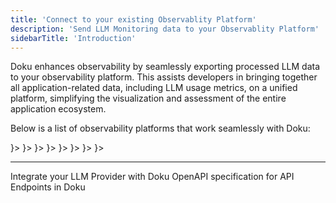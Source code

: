 ```yaml
---
title: 'Connect to your existing Observablity Platform'
description: 'Send LLM Monitoring data to your Observablity Platform'
sidebarTitle: 'Introduction'
---
```

Doku enhances observability by seamlessly exporting processed LLM data to your observability platform. This assists developers in bringing together all application-related data, including LLM usage metrics, on a unified platform, simplifying the visualization and assessment of the entire application ecosystem.

Below is a list of observability platforms that work seamlessly with Doku:

<CardGroup cols={2}>
    <Card title="OpenTelemetry Collector" href="/latest/connections/otelcol" 
    icon=
        {<svg xmlns="http://www.w3.org/2000/svg" viewBox="0 0 128 128">
            <path fill="#f5a800" d="M67.648 69.797c-5.246 5.25-5.246 13.758 0 19.008 5.25 5.246 13.758 5.246 19.004 0 5.25-5.25 5.25-13.758 0-19.008-5.246-5.246-13.754-5.246-19.004 0Zm14.207 14.219a6.649 6.649 0 0 1-9.41 0 6.65 6.65 0 0 1 0-9.407 6.649 6.649 0 0 1 9.41 0c2.598 2.586 2.598 6.809 0 9.407ZM86.43 3.672l-8.235 8.234a4.17 4.17 0 0 0 0 5.875l32.149 32.149a4.17 4.17 0 0 0 5.875 0l8.234-8.235c1.61-1.61 1.61-4.261 0-5.87L92.29 3.671a4.159 4.159 0 0 0-5.86 0ZM28.738 108.895a3.763 3.763 0 0 0 0-5.31l-4.183-4.187a3.768 3.768 0 0 0-5.313 0l-8.644 8.649-.016.012-2.371-2.375c-1.313-1.313-3.45-1.313-4.75 0-1.313 1.312-1.313 3.449 0 4.75l14.246 14.242a3.353 3.353 0 0 0 4.746 0c1.3-1.313 1.313-3.45 0-4.746l-2.375-2.375.016-.012Zm0 0"/>
            <path fill="#425cc7" d="M72.297 27.313 54.004 45.605c-1.625 1.625-1.625 4.301 0 5.926L65.3 62.824c7.984-5.746 19.18-5.035 26.363 2.153l9.148-9.149c1.622-1.625 1.622-4.297 0-5.922L78.22 27.313a4.185 4.185 0 0 0-5.922 0ZM60.55 67.585l-6.672-6.672c-1.563-1.562-4.125-1.562-5.684 0l-23.53 23.54a4.036 4.036 0 0 0 0 5.687l13.331 13.332a4.036 4.036 0 0 0 5.688 0l15.132-15.157c-3.199-6.609-2.625-14.593 1.735-20.73Zm0 0"/>
            </svg>
        }>
    </Card>
    <Card title="Grafana Tempo" href="/latest/connections/grafana-tempo" icon={<svg role="img" viewBox="0 0 24 24" xmlns="http://www.w3.org/2000/svg"><title>Grafana</title><path d="M23.02 10.59a8.578 8.578 0 0 0-.862-3.034 8.911 8.911 0 0 0-1.789-2.445c.337-1.342-.413-2.505-.413-2.505-1.292-.08-2.113.4-2.416.62-.052-.02-.102-.044-.154-.064-.22-.089-.446-.172-.677-.247-.231-.073-.47-.14-.711-.197a9.867 9.867 0 0 0-.875-.161C14.557.753 12.94 0 12.94 0c-1.804 1.145-2.147 2.744-2.147 2.744l-.018.093c-.098.029-.2.057-.298.088-.138.042-.275.094-.413.143-.138.055-.275.107-.41.166a8.869 8.869 0 0 0-1.557.87l-.063-.029c-2.497-.955-4.716.195-4.716.195-.203 2.658.996 4.33 1.235 4.636a11.608 11.608 0 0 0-.607 2.635C1.636 12.677.953 15.014.953 15.014c1.926 2.214 4.171 2.351 4.171 2.351.003-.002.006-.002.006-.005.285.509.615.994.986 1.446.156.19.32.371.488.548-.704 2.009.099 3.68.099 3.68 2.144.08 3.553-.937 3.849-1.173a9.784 9.784 0 0 0 3.164.501h.08l.055-.003.107-.002.103-.005.003.002c1.01 1.44 2.788 1.646 2.788 1.646 1.264-1.332 1.337-2.653 1.337-2.94v-.058c0-.02-.003-.039-.003-.06.265-.187.52-.387.758-.6a7.875 7.875 0 0 0 1.415-1.7c1.43.083 2.437-.885 2.437-.885-.236-1.49-1.085-2.216-1.264-2.354l-.018-.013-.016-.013a.217.217 0 0 1-.031-.02c.008-.092.016-.18.02-.27.011-.162.016-.323.016-.48v-.253l-.005-.098-.008-.135a1.891 1.891 0 0 0-.01-.13c-.003-.042-.008-.083-.013-.125l-.016-.124-.018-.122a6.215 6.215 0 0 0-2.032-3.73 6.015 6.015 0 0 0-3.222-1.46 6.292 6.292 0 0 0-.85-.048l-.107.002h-.063l-.044.003-.104.008a4.777 4.777 0 0 0-3.335 1.695c-.332.4-.592.84-.768 1.297a4.594 4.594 0 0 0-.312 1.817l.003.091c.005.055.007.11.013.164a3.615 3.615 0 0 0 .698 1.82 3.53 3.53 0 0 0 1.827 1.282c.33.098.66.14.971.137.039 0 .078 0 .114-.002l.063-.003c.02 0 .041-.003.062-.003.034-.002.065-.007.099-.01.007 0 .018-.003.028-.003l.031-.005.06-.008a1.18 1.18 0 0 0 .112-.02c.036-.008.072-.013.109-.024a2.634 2.634 0 0 0 .914-.415c.028-.02.056-.041.085-.065a.248.248 0 0 0 .039-.35.244.244 0 0 0-.309-.06l-.078.042c-.09.044-.184.083-.283.116a2.476 2.476 0 0 1-.475.096c-.028.003-.054.006-.083.006l-.083.002c-.026 0-.054 0-.08-.002l-.102-.006h-.012l-.024.006c-.016-.003-.031-.003-.044-.006-.031-.002-.06-.007-.091-.01a2.59 2.59 0 0 1-.724-.213 2.557 2.557 0 0 1-.667-.438 2.52 2.52 0 0 1-.805-1.475 2.306 2.306 0 0 1-.029-.444l.006-.122v-.023l.002-.031c.003-.021.003-.04.005-.06a3.163 3.163 0 0 1 1.352-2.29 3.12 3.12 0 0 1 .937-.43 2.946 2.946 0 0 1 .776-.101h.06l.07.002.045.003h.026l.07.005a4.041 4.041 0 0 1 1.635.49 3.94 3.94 0 0 1 1.602 1.662 3.77 3.77 0 0 1 .397 1.414l.005.076.003.075c.002.026.002.05.002.075 0 .024.003.052 0 .07v.065l-.002.073-.008.174a6.195 6.195 0 0 1-.08.639 5.1 5.1 0 0 1-.267.927 5.31 5.31 0 0 1-.624 1.13 5.052 5.052 0 0 1-3.237 2.014 4.82 4.82 0 0 1-.649.066l-.039.003h-.287a6.607 6.607 0 0 1-1.716-.265 6.776 6.776 0 0 1-3.4-2.274 6.75 6.75 0 0 1-.746-1.15 6.616 6.616 0 0 1-.714-2.596l-.005-.083-.002-.02v-.056l-.003-.073v-.096l-.003-.104v-.07l.003-.163c.008-.22.026-.45.054-.678a8.707 8.707 0 0 1 .28-1.355c.128-.444.286-.872.473-1.277a7.04 7.04 0 0 1 1.456-2.1 5.925 5.925 0 0 1 .953-.763c.169-.111.343-.213.524-.306.089-.05.182-.091.273-.135.047-.02.093-.042.138-.062a7.177 7.177 0 0 1 .714-.267l.145-.045c.049-.015.098-.026.148-.041.098-.029.197-.052.296-.076.049-.013.1-.02.15-.033l.15-.032.151-.028.076-.013.075-.01.153-.024c.057-.01.114-.013.171-.023l.169-.021c.036-.003.073-.008.106-.01l.073-.008.036-.003.042-.002c.057-.003.114-.008.171-.01l.086-.006h.023l.037-.003.145-.007a7.999 7.999 0 0 1 1.708.125 7.917 7.917 0 0 1 2.048.68 8.253 8.253 0 0 1 1.672 1.09l.09.077.089.078c.06.052.114.107.171.159.057.052.112.106.166.16.052.055.107.107.159.164a8.671 8.671 0 0 1 1.41 1.978c.012.026.028.052.04.078l.04.078.075.156c.023.051.05.1.07.153l.065.15a8.848 8.848 0 0 1 .45 1.34.19.19 0 0 0 .201.142.186.186 0 0 0 .172-.184c.01-.246.002-.532-.024-.856z"/></svg>}>
    </Card>
    <Card title="Grafana Cloud" href="/latest/connections/grafanacloud" icon={<svg role="img" viewBox="0 0 24 24" xmlns="http://www.w3.org/2000/svg"><title>Grafana</title><path d="M23.02 10.59a8.578 8.578 0 0 0-.862-3.034 8.911 8.911 0 0 0-1.789-2.445c.337-1.342-.413-2.505-.413-2.505-1.292-.08-2.113.4-2.416.62-.052-.02-.102-.044-.154-.064-.22-.089-.446-.172-.677-.247-.231-.073-.47-.14-.711-.197a9.867 9.867 0 0 0-.875-.161C14.557.753 12.94 0 12.94 0c-1.804 1.145-2.147 2.744-2.147 2.744l-.018.093c-.098.029-.2.057-.298.088-.138.042-.275.094-.413.143-.138.055-.275.107-.41.166a8.869 8.869 0 0 0-1.557.87l-.063-.029c-2.497-.955-4.716.195-4.716.195-.203 2.658.996 4.33 1.235 4.636a11.608 11.608 0 0 0-.607 2.635C1.636 12.677.953 15.014.953 15.014c1.926 2.214 4.171 2.351 4.171 2.351.003-.002.006-.002.006-.005.285.509.615.994.986 1.446.156.19.32.371.488.548-.704 2.009.099 3.68.099 3.68 2.144.08 3.553-.937 3.849-1.173a9.784 9.784 0 0 0 3.164.501h.08l.055-.003.107-.002.103-.005.003.002c1.01 1.44 2.788 1.646 2.788 1.646 1.264-1.332 1.337-2.653 1.337-2.94v-.058c0-.02-.003-.039-.003-.06.265-.187.52-.387.758-.6a7.875 7.875 0 0 0 1.415-1.7c1.43.083 2.437-.885 2.437-.885-.236-1.49-1.085-2.216-1.264-2.354l-.018-.013-.016-.013a.217.217 0 0 1-.031-.02c.008-.092.016-.18.02-.27.011-.162.016-.323.016-.48v-.253l-.005-.098-.008-.135a1.891 1.891 0 0 0-.01-.13c-.003-.042-.008-.083-.013-.125l-.016-.124-.018-.122a6.215 6.215 0 0 0-2.032-3.73 6.015 6.015 0 0 0-3.222-1.46 6.292 6.292 0 0 0-.85-.048l-.107.002h-.063l-.044.003-.104.008a4.777 4.777 0 0 0-3.335 1.695c-.332.4-.592.84-.768 1.297a4.594 4.594 0 0 0-.312 1.817l.003.091c.005.055.007.11.013.164a3.615 3.615 0 0 0 .698 1.82 3.53 3.53 0 0 0 1.827 1.282c.33.098.66.14.971.137.039 0 .078 0 .114-.002l.063-.003c.02 0 .041-.003.062-.003.034-.002.065-.007.099-.01.007 0 .018-.003.028-.003l.031-.005.06-.008a1.18 1.18 0 0 0 .112-.02c.036-.008.072-.013.109-.024a2.634 2.634 0 0 0 .914-.415c.028-.02.056-.041.085-.065a.248.248 0 0 0 .039-.35.244.244 0 0 0-.309-.06l-.078.042c-.09.044-.184.083-.283.116a2.476 2.476 0 0 1-.475.096c-.028.003-.054.006-.083.006l-.083.002c-.026 0-.054 0-.08-.002l-.102-.006h-.012l-.024.006c-.016-.003-.031-.003-.044-.006-.031-.002-.06-.007-.091-.01a2.59 2.59 0 0 1-.724-.213 2.557 2.557 0 0 1-.667-.438 2.52 2.52 0 0 1-.805-1.475 2.306 2.306 0 0 1-.029-.444l.006-.122v-.023l.002-.031c.003-.021.003-.04.005-.06a3.163 3.163 0 0 1 1.352-2.29 3.12 3.12 0 0 1 .937-.43 2.946 2.946 0 0 1 .776-.101h.06l.07.002.045.003h.026l.07.005a4.041 4.041 0 0 1 1.635.49 3.94 3.94 0 0 1 1.602 1.662 3.77 3.77 0 0 1 .397 1.414l.005.076.003.075c.002.026.002.05.002.075 0 .024.003.052 0 .07v.065l-.002.073-.008.174a6.195 6.195 0 0 1-.08.639 5.1 5.1 0 0 1-.267.927 5.31 5.31 0 0 1-.624 1.13 5.052 5.052 0 0 1-3.237 2.014 4.82 4.82 0 0 1-.649.066l-.039.003h-.287a6.607 6.607 0 0 1-1.716-.265 6.776 6.776 0 0 1-3.4-2.274 6.75 6.75 0 0 1-.746-1.15 6.616 6.616 0 0 1-.714-2.596l-.005-.083-.002-.02v-.056l-.003-.073v-.096l-.003-.104v-.07l.003-.163c.008-.22.026-.45.054-.678a8.707 8.707 0 0 1 .28-1.355c.128-.444.286-.872.473-1.277a7.04 7.04 0 0 1 1.456-2.1 5.925 5.925 0 0 1 .953-.763c.169-.111.343-.213.524-.306.089-.05.182-.091.273-.135.047-.02.093-.042.138-.062a7.177 7.177 0 0 1 .714-.267l.145-.045c.049-.015.098-.026.148-.041.098-.029.197-.052.296-.076.049-.013.1-.02.15-.033l.15-.032.151-.028.076-.013.075-.01.153-.024c.057-.01.114-.013.171-.023l.169-.021c.036-.003.073-.008.106-.01l.073-.008.036-.003.042-.002c.057-.003.114-.008.171-.01l.086-.006h.023l.037-.003.145-.007a7.999 7.999 0 0 1 1.708.125 7.917 7.917 0 0 1 2.048.68 8.253 8.253 0 0 1 1.672 1.09l.09.077.089.078c.06.052.114.107.171.159.057.052.112.106.166.16.052.055.107.107.159.164a8.671 8.671 0 0 1 1.41 1.978c.012.026.028.052.04.078l.04.078.075.156c.023.051.05.1.07.153l.065.15a8.848 8.848 0 0 1 .45 1.34.19.19 0 0 0 .201.142.186.186 0 0 0 .172-.184c.01-.246.002-.532-.024-.856z"/></svg>}>
    </Card>
    <Card title="DataDog" href="/latest/connections/datadog" icon={<svg role="img" viewBox="0 0 24 24" xmlns="http://www.w3.org/2000/svg"><title>Datadog</title><path d="M19.57 17.04l-1.997-1.316-1.665 2.782-1.937-.567-1.706 2.604.087.82 9.274-1.71-.538-5.794zm-8.649-2.498l1.488-.204c.241.108.409.15.697.223.45.117.97.23 1.741-.16.18-.088.553-.43.704-.625l6.096-1.106.622 7.527-10.444 1.882zm11.325-2.712l-.602.115L20.488 0 .789 2.285l2.427 19.693 2.306-.334c-.184-.263-.471-.581-.96-.989-.68-.564-.44-1.522-.039-2.127.53-1.022 3.26-2.322 3.106-3.956-.056-.594-.15-1.368-.702-1.898-.02.22.017.432.017.432s-.227-.289-.34-.683c-.112-.15-.2-.199-.319-.4-.085.233-.073.503-.073.503s-.186-.437-.216-.807c-.11.166-.137.48-.137.48s-.241-.69-.186-1.062c-.11-.323-.436-.965-.343-2.424.6.421 1.924.321 2.44-.439.171-.251.288-.939-.086-2.293-.24-.868-.835-2.16-1.066-2.651l-.028.02c.122.395.374 1.223.47 1.625.293 1.218.372 1.642.234 2.204-.116.488-.397.808-1.107 1.165-.71.358-1.653-.514-1.713-.562-.69-.55-1.224-1.447-1.284-1.883-.062-.477.275-.763.445-1.153-.243.07-.514.192-.514.192s.323-.334.722-.624c.165-.109.262-.178.436-.323a9.762 9.762 0 0 0-.456.003s.42-.227.855-.392c-.318-.014-.623-.003-.623-.003s.937-.419 1.678-.727c.509-.208 1.006-.147 1.286.257.367.53.752.817 1.569.996.501-.223.653-.337 1.284-.509.554-.61.99-.688.99-.688s-.216.198-.274.51c.314-.249.66-.455.66-.455s-.134.164-.259.426l.03.043c.366-.22.797-.394.797-.394s-.123.156-.268.358c.277-.002.838.012 1.056.037 1.285.028 1.552-1.374 2.045-1.55.618-.22.894-.353 1.947.68.903.888 1.609 2.477 1.259 2.833-.294.295-.874-.115-1.516-.916a3.466 3.466 0 0 1-.716-1.562 1.533 1.533 0 0 0-.497-.85s.23.51.23.96c0 .246.03 1.165.424 1.68-.039.076-.057.374-.1.43-.458-.554-1.443-.95-1.604-1.067.544.445 1.793 1.468 2.273 2.449.453.927.186 1.777.416 1.997.065.063.976 1.197 1.15 1.767.306.994.019 2.038-.381 2.685l-1.117.174c-.163-.045-.273-.068-.42-.153.08-.143.241-.5.243-.572l-.063-.111c-.348.492-.93.97-1.414 1.245-.633.359-1.363.304-1.838.156-1.348-.415-2.623-1.327-2.93-1.566 0 0-.01.191.048.234.34.383 1.119 1.077 1.872 1.56l-1.605.177.759 5.908c-.337.048-.39.071-.757.124-.325-1.147-.946-1.895-1.624-2.332-.599-.384-1.424-.47-2.214-.314l-.05.059a2.851 2.851 0 0 1 1.863.444c.654.413 1.181 1.481 1.375 2.124.248.822.42 1.7-.248 2.632-.476.662-1.864 1.028-2.986.237.3.481.705.876 1.25.95.809.11 1.577-.03 2.106-.574.452-.464.69-1.434.628-2.456l.714-.104.258 1.834 11.827-1.424zM15.05 6.848c-.034.075-.085.125-.007.37l.004.014.013.032.032.073c.14.287.295.558.552.696.067-.011.136-.019.207-.023.242-.01.395.028.492.08.009-.048.01-.119.005-.222-.018-.364.072-.982-.626-1.308-.264-.122-.634-.084-.757.068a.302.302 0 0 1 .058.013c.186.066.06.13.027.207m1.958 3.392c-.092-.05-.52-.03-.821.005-.574.068-1.193.267-1.328.372-.247.191-.135.523.047.66.511.382.96.638 1.432.575.29-.038.546-.497.728-.914.124-.288.124-.598-.058-.698m-5.077-2.942c.162-.154-.805-.355-1.556.156-.554.378-.571 1.187-.041 1.646.053.046.096.078.137.104a4.77 4.77 0 0 1 1.396-.412c.113-.125.243-.345.21-.745-.044-.542-.455-.456-.146-.749"/></svg>}>
    </Card>
    <Card title="New Relic" href="/latest/connections/new-relic" icon={<svg role="img" viewBox="0 0 24 24" xmlns="http://www.w3.org/2000/svg"><title>New Relic</title><path d="M8.0015 14.3091v7.384L12.0008 24V12.0008L1.6078 5.9996v4.6167ZM12.0008 0 2.8232 5.2976 6.8209 7.606l5.1799-2.9893 6.3936 3.6913v7.384l-5.1783 2.9908v4.6167l9.176-5.2991V5.9996Z"/></svg>}>
    </Card>
    <Card title="SigNoz" href="/latest/connections/signoz" icon={<svg role="img" viewBox="0 0 200 200" xmlns="http://www.w3.org/2000/svg"><title>SigNoz</title><path opacity="0.1" d="M100.279 199.833C44.5682 199.833 0 156.12 0 101.479C0 47.3844 44.5682 3.125 100.279 3.125H163.231C183.844 3.125 200 19.5174 200 39.1882V101.479C200 156.12 155.432 199.833 100.279 199.833Z"/><path d="M99.4919 58.9008C57.8802 58.9008 34.4413 93.3585 33.4637 94.8253C31.0537 98.4385 31.0537 103.111 33.4655 106.727C34.4413 108.191 57.8802 142.649 99.4919 142.649C141.103 142.649 164.543 108.191 165.52 106.724C167.93 103.111 167.93 98.4385 165.518 94.8227C164.542 93.3585 141.103 58.9008 99.4919 58.9008ZM39.2234 102.886C38.3677 101.604 38.3677 99.9463 39.2234 98.6633C40.0095 97.4834 56.6976 72.9705 86.5341 67.0904C73.0136 72.3095 63.393 85.4356 63.393 100.775C63.393 116.114 73.0136 129.24 86.5341 134.459C56.6976 128.579 40.0095 104.066 39.2234 102.886ZM82.8568 100.775C82.8568 102.686 81.3074 104.235 79.396 104.235C77.4845 104.235 75.9352 102.686 75.9352 100.775C75.9352 87.7858 86.5024 77.2185 99.4916 77.2185C101.403 77.2185 102.952 78.7676 102.952 80.6792C102.952 82.5908 101.403 84.1398 99.4916 84.1398C90.3189 84.1398 82.8568 91.6019 82.8568 100.775ZM99.4919 109.188C94.8525 109.188 91.0783 105.414 91.0783 100.775C91.0783 96.1356 94.8525 92.3612 99.4919 92.3612C104.132 92.3612 107.906 96.1354 107.906 100.775C107.906 105.414 104.132 109.188 99.4919 109.188ZM159.76 102.886C158.974 104.066 142.286 128.579 112.45 134.459C125.971 129.24 135.591 116.114 135.591 100.775C135.591 85.4358 125.971 72.3096 112.45 67.0905C142.286 72.971 158.974 97.4837 159.76 98.6634C160.616 99.9463 160.616 101.604 159.76 102.886Z"/></svg>}>
    </Card>
    <Card title="Dynatrace" href="/latest/connections/dynatrace" icon={<svg viewBox="0 0 24 24" role="img" xmlns="http://www.w3.org/2000/svg"><title>Dynatrace icon</title><path d="M9.373 0c-.31.006-.93.09-1.521.654C6.98 1.478 2.628 5.61.88 7.27.09 8.024.16 8.865.16 8.934v.377c.067-.292.187-.499.427-.825.496-.616 1.3-.788 1.627-.822a64.233 64.233 0 0 1 .002 0 64.233 64.233 0 0 1 6.527-.549c4.335-.137 7.197.225 7.197.225l6.084-5.793s-3.188-.6-6.82-1.027A93.394 93.394 0 0 0 9.566.006c-.021 0-.09-.008-.193-.006zm13.56 2.508l-6.066 5.79s.222 2.88-.137 7.198c-.189 2.45-.584 4.866-.875 6.494-.052.326-.256 1.114-.925 1.594-.29.198-.491.295-.748.363 1.546-.51 1.091-7.047 1.091-7.047-4.335.137-7.214-.222-7.214-.222L1.975 22.47s3.222.634 6.855 1.045c2.056.24 4.833.429 5.227.463.023 0 .045-.007.068-.012-.013.003-.022.009-.035.012.138 0 .259.015.379.015.085 0 .925.105 1.713-.648 1.748-1.663 6.083-5.81 6.94-6.633.788-.754.72-1.594.72-1.68a81.84 81.84 0 0 0-.207-5.654c-.24-3.65-.701-6.871-.701-6.871zM3.856 8.305C2.125 8.307.348 8.513.16 9.326c.017 1.216.05 3.137.205 5.28.24 3.65.703 6.886.703 6.886l6.082-5.79c-.017.017-.239-2.88.121-7.198H7.27s-1.684-.202-3.415-.2z"/></svg>}>
    </Card>
    <Card title="OpenObserve" href="/latest/connections/openobserve">
    </Card>
    <Card title="Jaeger" href="/latest/connections/jaeger"
    icon={
        <svg xmlns="http://www.w3.org/2000/svg" viewBox="0 0 128 128">
            <path fill="#231f20" d="M38.422 113.68c-1.805.414-7.117 3.289-11.711 4.16-4.59.875-8.563 1.336-9.957 1.851-1.39.512-2.473 1.54.258 2.567 2.738 1.027 15.992 1.387 17.18 0 1.187-1.387-.82-1.988-3.715-1.95-2.063.024-1.813-.69-1.805-.773 0 0 .129-.898 3.3-1.336 3.169-.433 17.18-1.742 16.923-3.234-.258-1.488-8.668-1.695-10.473-1.285Zm-6.406 10.41c-.094-.426-1.375-.52-2.856-.195-1.484.324-2.61.93-2.515 1.359.093.43 1.37.52 2.855.2 1.484-.325 2.605-.934 2.516-1.364Zm-6.164-.004c-.036-.422-1.352-.668-2.942-.543-1.59.129-2.851.574-2.82 1 .035.422 1.351.664 2.941.535 1.594-.121 2.856-.566 2.82-.992Zm-6.043-.664c-.047-.328-.942-.48-2-.336-1.063.14-1.883.527-1.836.86.043.327.941.48 2 .335 1.058-.144 1.879-.527 1.836-.86Zm-3.82-.586c-.04-.262-.9-.36-1.923-.211-1.023.145-1.816.48-1.78.746.038.27.902.367 1.921.219 1.02-.149 1.82-.485 1.777-.754Zm-.852-1.05c-.04-.27-.899-.364-1.922-.216-1.024.149-1.82.485-1.781.75.039.266.902.364 1.921.215 1.024-.144 1.82-.484 1.782-.75Zm-.465-1.157c-.035-.23-.781-.317-1.672-.188-.887.133-1.578.422-1.543.657.031.23.777.312 1.668.183.89-.125 1.582-.418 1.547-.652Zm51.297-5.512c-3.145.156-10.266-.203-11.246 1.442-.98 1.64 2.89 2.257 8.976 1.746 6.09-.516 14.703-1.184 15.067-3.032.359-1.847-1.602-1.492-1.809-2.668-.207-1.183 2.168-1.183 2.633-2.93.465-1.745-3.195-1.542-6.45-1.542-3.25 0-8.663.308-9.183 2.004-.516 1.695 2.477 1.695 4.594 2.105 2.113.414 1.496 1.184 1.496 1.184-.106 1.078-.93 1.539-4.078 1.691Zm-5.684 4.512c0-.492-1.222-.887-2.73-.887s-2.727.395-2.727.887c0 .484 1.219.883 2.727.883 1.508 0 2.73-.399 2.73-.883Zm6.113-.195c0-.45-.816-.809-1.82-.809s-1.82.36-1.82.809c0 .445.816.808 1.82.808s1.82-.363 1.82-.808Zm5.84-.579c0-.363-.894-.656-1.992-.656-1.101 0-1.996.293-1.996.656 0 .364.895.657 1.996.657 1.098 0 1.992-.293 1.992-.657Zm3.832-.73c0-.383-.648-.695-1.453-.695-.8 0-1.453.312-1.453.695 0 .383.652.691 1.453.691.805 0 1.453-.308 1.453-.691Zm3.793-.79c0-.374-.66-.675-1.472-.675-.813 0-1.47.3-1.47.676 0 .371.657.672 1.47.672.812 0 1.472-.301 1.472-.672ZM14.238 98.392c0 .879 1.922 1.707 5.328 2.445-.242-1.762-.093-3.531.133-4.91-3.492.742-5.46 1.582-5.46 2.469Zm100.559-2.266a7.604 7.604 0 0 1-1.953 2.98c-1.54 1.454-2.887 2.325-4.094 2.641 6.66-.933 10.613-2.094 10.613-3.351 0-.81-1.636-1.579-4.566-2.27Zm0 0"/>
            <path fill="#67cfe3" d="M103.406 94.281c-.422-3.09-1.746-4.476-2.918-5.699-1.086-1.14-2.117-2.215-1.785-4.191.309-1.829 1.766-2.95 4.152-3.243-1.449-9.75-3.574-22.046-6.3-32.535-1.364-5.238-3.516-8.875-6.407-11.297-3.308 1.688-7.28 3.54-11.722 5.457a306.52 306.52 0 0 1-9.676 3.973c-2.531 2.707-5.305 5.379-7.004 6.14-1.207.54-2.285.759-3.219.759-2.02 0-3.386-1.012-4.043-1.91-.77.203-1.382.335-1.797.374-.496.055-1.23.118-2.148.184a2.8 2.8 0 0 1-.46 2.805c-.747.89-1.946 1.34-3.645 1.34-2.442 0-5.918-.926-10.57-2.801-.63-.254-1.259-.5-1.891-.739-.356.004-.711.004-1.067.004h-.004c-4.445 0-7.914-.136-10.636-.359-2.985 6.145-1.688 12.96-.598 18.59 1.047 5.398 4.676 14.996 8.043 23.246 1.137 2.789 2.3 5.57 3.488 8.34 9.11.8 20.793 1.281 33.531 1.281 15.16 0 28.81-.684 38.426-1.777-.703-2.868-1.586-6.86-1.742-7.88ZM28.32 68.011c0-5.8 4.727-10.5 10.555-10.5 5.824 0 10.547 4.7 10.547 10.5 0 2.891-1.176 5.509-3.074 7.41a10.682 10.682 0 0 1-2.137 1.65 10.499 10.499 0 0 1-5.336 1.44c-5.828 0-10.555-4.698-10.555-10.5ZM56.5 90.247c-2.223.66-3.023-1.883-3.262-2.988.016-.008.032-.02.047-.031 1.035-.645 2.238-1.383 3.59-1.899.156.422.402 1.14.55 1.899.247 1.28.223 2.68-.925 3.02Zm3.613-.898c-.554-.207-.972-1.121-1.27-2.121a18.719 18.719 0 0 1-.515-2.344c.258-.059.527-.106.797-.145.133-.02.418-.039 1.016-.039.547 0 1.207.02 1.91.04.199.003.406.011.617.011.059.477.121 1.172.2 2.184.01.105.01.199.01.293.032 2.53-2.187 2.34-2.765 2.12Zm9.496-6.387c-1.078.477-2.656.68-5.293.68-.894 0-1.816-.02-2.629-.04a63.082 63.082 0 0 0-1.925-.038c-.508 0-.88.015-1.102.042-2.488.329-4.543 1.61-6.195 2.641-.48.3-.938.582-1.36.817-.687.374-1.523.574-2.43.574-1.671 0-3.241-.653-4.206-1.746-.797-.907-1.133-2.043-.969-3.282.5-3.714 5.836-5.613 6.441-5.816l.977-.332a1.496 1.496 0 0 1-.074-.29c-.29-1.73 1.98-3.546 5.07-4.058l.414-.058c2.559-.317 4.805.398 5.504 1.691l1.191.008c2.711.023 4.954.387 6.653 1.082 1.715.695 2.761 1.707 2.953 2.848.387 2.293-.746 4.265-3.02 5.277Zm1.954-12.016c-5.825 0-10.547-4.703-10.547-10.504 0-5.8 4.722-10.504 10.547-10.504 5.824 0 10.55 4.704 10.55 10.504 0 5.801-4.722 10.504-10.55 10.504Zm0 0"/>
            <path fill="#000" d="m85.074 25.055-.082-.137-.101-.133c-.098-.156-.485-.394-.516-.398l-.04-.02-.019-.012-.074-.035h-.008l-.015-.008-.106-.035-.215-.074c-.144-.05-.304-.07-.457-.101-.156-.028-.32-.028-.48-.036a4.047 4.047 0 0 0-.488.04 3.526 3.526 0 0 0-1.657.796 5.275 5.275 0 0 0-1.043 1.22 8.6 8.6 0 0 0-1.03 2.417 9.917 9.917 0 0 0-.313 1.79c-.024.218-.024.39-.028.507-.004.117 0 .18 0 .18l.332-.598c.211-.375.504-.906.864-1.523.367-.61.804-1.31 1.332-1.942.265-.316.558-.61.867-.836.308-.219.625-.375.941-.422.078-.011.16-.023.239-.03.082.01.16 0 .242.019.086.02.168.015.254.043l.203.054.062.032-.008-.008h.012c0 .004.004.008.008.011l.004.004.023.008h-.011c-.004 0-.008 0-.012-.004.012.008.02.02.027.043.043.074.078.23.09.399.016.382-.016.761-.09 1.136-.058.375-.136.739-.226 1.106-.16.695-.32 1.285-.422 1.703-.11.418-.168.66-.168.66s.183-.176.457-.516c.375-.476.715-.98 1.008-1.507a8.36 8.36 0 0 0 .523-1.121c.16-.418.309-.88.356-1.438a2.503 2.503 0 0 0-.118-.96 1.407 1.407 0 0 0-.117-.274Zm0 0"/>
            <path fill="#000" d="m83.75 25.816-.012-.003.012.011h.004l-.004-.004Zm0 0"/>
            <path fill="#231f20" d="M19.648 45.129h.145c-.05-.086-.098-.176-.145-.262Zm1.29-4.074c.25.496.546.968.89 1.406.121.16.227.273.3.355.067.082.11.121.11.121s-.043-.226-.12-.609c-.071-.387-.192-.926-.294-1.558a11.31 11.31 0 0 1-.12-1c-.017-.336-.017-.7.054-.961a.731.731 0 0 1 .137-.29.342.342 0 0 1 .148-.081l.047-.012.082-.016c.023-.004-.008.016-.012.016-.004.004-.015.004-.023.004h-.016l.008.004c.02.007.031.007.047.011.078.028.195.094.32.184.262.187.531.48.79.773.257.309.503.621.737.942.473.64.91 1.261 1.293 1.797.313.437.63.875.957 1.3.122.164.254.329.387.489l-.02-.164c-.015-.102-.035-.262-.074-.457a11.835 11.835 0 0 0-.414-1.586 13.412 13.412 0 0 0-.914-2.141 8.953 8.953 0 0 0-.722-1.145 5.303 5.303 0 0 0-1.055-1.097 2.918 2.918 0 0 0-.844-.43c-.094-.02-.183-.039-.277-.05l-.074-.012h-.094c-.067 0-.125.004-.192.007-.054.008-.144.016-.171.024l-.079.02-.078.023-.105.031-.031.012-.059.027a1.773 1.773 0 0 0-.824.707 2.082 2.082 0 0 0-.29.895c-.05.55.06.996.169 1.398.113.367.254.723.425 1.063Zm0 0"/>
            <path fill="#dfcaa3" d="M25.805 105.574c2.472 0 4.21-1.34 5.437-3.078a362.39 362.39 0 0 1-5.883-14.394c-.593.5-1.273 1.253-2.015 2.39-1.836 2.84-3.352 9.438-1.446 12.926.797 1.45 2.075 2.156 3.907 2.156Zm87.308-16.355c-1.453-3.73-4.535-6.383-7.5-6.446l-.101-.011c-.008 0-.578-.082-1.344-.082-1.613 0-3.594.34-3.867 1.976-.192 1.133.304 1.711 1.36 2.817 1.202 1.261 2.85 2.984 3.347 6.593.566 4.125 1.578 6.223 3.012 6.223.668 0 1.882-.398 3.898-2.3 2.48-2.34 2.242-6.063 1.195-8.77Zm0 0"/>
            <path fill="#231f20" d="M41.246 71.703a3.32 3.32 0 0 1-3.324 3.313 3.32 3.32 0 0 1-3.328-3.313 3.32 3.32 0 0 1 3.328-3.312 3.297 3.297 0 0 1 2.348.968c.625.621.976 1.465.976 2.344Zm32.215-7.762a3.314 3.314 0 0 1-3.324 3.313 3.318 3.318 0 0 1-3.328-3.313c0-1.828 1.492-3.308 3.328-3.308a3.316 3.316 0 0 1 3.324 3.308Zm0 0"/>
            <path fill="#648c1a" d="M28.895 34.707c2.597.695 5.53 1.047 8.726 1.047 5.129 0 16.02-.988 31.328-7.633l.344-.152a9.049 9.049 0 0 1 .21-2.512c.337-1.535 1.013-2.84 1.837-3.703-.156-.59-.29-1.02-.383-1.238-1.766-.938-16.324-6.336-23.922-6.336-.762 0-1.422.054-1.969.164-6.73 1.37-16.96 13.023-17.324 14.672-.11.714-.078 2.957.004 5.382Zm-.13 16.543a5.41 5.41 0 0 0-.66-.11 2.822 2.822 0 0 1-2.945-2.304 2.67 2.67 0 0 1-.043-.43 30.14 30.14 0 0 0-2.242 1.39l-1.27.876-.937-1.227a32.58 32.58 0 0 1-2.785-4.418c-2.25 1.059-4.012 2.215-4.442 3.313-.082.207-.046.32.036.441.367.535 2.55 2.172 15.289 2.469Zm26.454-3.59a2.84 2.84 0 0 1 3.468.332c.141-.023.383-.082.735-.242 1.398-.66 6.426-6.008 10.25-10.586.137-.16.285-.305.457-.434-8.734 3.758-20.938 7.864-32.559 7.864-1.867 0-3.64-.106-5.289-.32l.258.746-1.453.554a33.91 33.91 0 0 0-.68.274c1.871.433 4.403 1.289 7.578 2.57 5.809 2.332 8.032 2.422 8.586 2.39a2.85 2.85 0 0 1 2.563-.035 88.955 88.955 0 0 0 3.383-.261c.32-.035.797-.133 1.398-.29a2.802 2.802 0 0 1 1.305-2.562ZM89.05 30.473c-.422 2.511-1.239 5.27-1.774 6.02l-.507.702a118.116 118.116 0 0 0 6.07-3.133c6.035-3.367 6.789-4.84 6.875-5.214.055-.246-.004-.32-.031-.352-.067-.082-.493-.492-2.399-.492-2.082 0-4.996.476-8.039 1.133-.055.449-.121.894-.195 1.336Zm-2.352 6.757-.87-.066a48.844 48.844 0 0 0-3.782-.133c-2.25 0-5.219.137-7.652.711.48.992.335 2.172-.372 3.02a159.513 159.513 0 0 1-2.812 3.277c2.2-.89 4.39-1.805 6.566-2.746a218.13 218.13 0 0 0 8.918-4.063Zm0 0"/>
            <path fill="#dfcaa3" d="M69.594 29.594c-6.117 2.656-19.52 7.773-31.973 7.773-3.156 0-6.246-.328-9.144-1.11.316.477.617.966.898 1.462 1.078 1.883 1.863 3.746 2.293 4.843 1.508.235 3.473.422 5.902.422 7.153 0 18.336-1.629 33.68-8.504.293-.925.613-1.84.957-2.746-.031 0-.062.008-.094.008-.16 0-.324-.02-.48-.055-.953-.207-1.66-.98-2.04-2.093Zm0 0"/>
            <path fill="#67cfe3" d="M19.793 45.129a32.127 32.127 0 0 0 2.164 3.344c3.703-2.555 8.55-4.399 8.55-4.399s-.124-.363-.359-.96c-.14-.36-.289-.72-.441-1.075a32.483 32.483 0 0 0-1.39-2.898 23.597 23.597 0 0 0-1.243-2.07c-1.484-2.223-3.37-4.114-5.484-4.114-.664 0-1.356.188-2.059.613-3.879 2.336-1.875 7.684.117 11.297.047.09.098.176.145.262Zm.55-6.535c.028-.278.102-.586.29-.895.191-.316.48-.562.824-.707l.059-.027.027-.012.11-.031.077-.024.079-.02c.027-.007.117-.015.171-.023.067-.003.125-.007.192-.007h.094l.074.011c.09.012.187.032.277.051.344.106.61.266.844.43.45.344.77.715 1.055 1.097.285.376.515.766.722 1.145.367.688.672 1.402.914 2.14.176.52.313 1.051.414 1.59.04.192.059.352.075.454l.02.164s-.15-.176-.388-.489a40.282 40.282 0 0 1-.957-1.3c-.382-.536-.82-1.157-1.293-1.797-.234-.32-.48-.633-.738-.942-.258-.293-.527-.586-.789-.77a1.324 1.324 0 0 0-.32-.187c-.02-.004-.028-.004-.043-.011l-.008-.004h.008c.012 0 .023 0 .027-.004.004 0 .035-.02.012-.016l-.082.02-.047.008a.325.325 0 0 0-.148.082.731.731 0 0 0-.137.289c-.07.261-.07.625-.055.96.024.344.07.684.121.997.102.632.223 1.175.293 1.562.078.383.121.61.121.61s-.043-.04-.11-.122c-.073-.082-.179-.195-.3-.355a8.375 8.375 0 0 1-.89-1.406 6.402 6.402 0 0 1-.422-1.063c-.114-.402-.223-.847-.172-1.398Zm1.247-6.442v.805Zm0 0"/>
            <path fill="#dfcaa3" d="M73.574 20.637c.164 0 .324.02.485.05 1.187.266 1.988 1.399 2.257 2.977 2.258-3.16 4.73-4.762 7.364-4.762 1.11 0 2.086.262 2.902.766.773-.934 1.535-1.883 2.277-2.844-1.046.188-3.23.473-3.23.473C93.895 14.27 93.23 6.035 93.23 6.035c0 1.422-4.277 4.828-4.277 4.828.192-1.23-.473-2.84-.473-2.84.188 1.61-4.94 5.774-4.94 5.774.378-.758.089-2.082.089-2.082-.285 1.512-2.563 2.082-2.563 2.082 1.422-1.703 4.086-10.692 2.09-11.262-1.996-.566-4.754 5.863-4.754 5.863-.093-1.511-.949-1.511-.949-1.511.383 4.73-3.418 8.515-3.418 8.515-.285-.945-1.808-1.422-1.808-1.422.492 1.055-.067 5.852-.239 7.207.504-.351 1.043-.55 1.586-.55Zm0 0"/>
            <path fill="#000" d="M71.547 29.844v.004c.043.047.086.086.129.12.015.012.031.02.047.032.03.02.062.043.097.059a.641.641 0 0 0 .16.058.864.864 0 0 0 .266.004c.246-.039.52-.191.797-.445a42.51 42.51 0 0 1 .805-1.774c.257-.527.523-1.05.808-1.566.406-2.14-.144-3.898-.945-4.074a.525.525 0 0 0-.137-.012c-.824 0-2.023 1.426-2.492 3.555-.34 1.543-.184 2.914.219 3.68l.004.003c.07.14.148.262.238.356Zm0 0"/>
            <path fill="#67cfe3" d="M83.742 25.805h-.012l.008.008.012.003c-.004-.003-.004-.007-.008-.011Zm.035.023-.023-.008-.004-.004v.004l.004.004c.004.004.008.004.012.004Zm0 0"/>
            <path fill="#67cfe3" d="M83.68 20.512c-4.707 0-8.168 7.054-9.98 11.847a56.69 56.69 0 0 0-.884 2.524c-.14.437-.273.879-.402 1.32.227.043.45.125.66.227 2.742-.817 6.297-1.004 8.973-1.004 2.27 0 3.91.133 3.91.133.715-.996 4.852-15.047-2.277-15.047Zm1.629 5.777a5.063 5.063 0 0 1-.356 1.438 8.36 8.36 0 0 1-.523 1.12 11.785 11.785 0 0 1-1.008 1.508c-.274.34-.457.516-.457.516s.058-.242.168-.66c.101-.418.262-1.008.422-1.703.082-.344.168-.719.226-1.106.074-.375.106-.754.09-1.136-.012-.168-.047-.325-.09-.399-.008-.023-.015-.035-.027-.043h-.004a64.74 64.74 0 0 0-.012-.012l-.062-.03-.203-.055c-.086-.028-.168-.024-.254-.043-.082-.02-.16-.008-.242-.02a5.58 5.58 0 0 1-.239.027c-.316.051-.633.207-.941.426a5.32 5.32 0 0 0-.867.836c-.528.633-.965 1.332-1.328 1.942-.364.617-.657 1.148-.868 1.523l-.332.598s-.004-.063 0-.18c.004-.117.004-.29.028-.508.05-.605.152-1.203.312-1.789.195-.73.5-1.574 1.031-2.422a5.437 5.437 0 0 1 1.043-1.215 3.526 3.526 0 0 1 1.657-.797c.16-.023.324-.035.484-.039.164.008.328.008.484.036.153.03.313.05.457.101l.215.074.106.035.015.008h.008l.074.035.02.012.039.02c.031.004.418.242.516.398l.101.133.082.137a1.2 1.2 0 0 1 .117.273c.121.36.133.676.118.961Zm0 0"/>
            <path fill="#000" d="M58.527 51.941c.774 0 1.618-.207 2.516-.605 1.879-.844 6.453-5.418 11.664-11.66.277-.332.336-.793.152-1.188a1.114 1.114 0 0 0-1.011-.636 1.117 1.117 0 0 0-.864.398c-2.261 2.719-8.632 10-10.824 11.035l-.031.02a4.78 4.78 0 0 1-1.176.367l-.836.133-.61-.582a1.15 1.15 0 0 0-.773-.301c-.214 0-.422.062-.597.176a1.11 1.11 0 0 0-.344 1.535c.086.133.89 1.308 2.734 1.308Zm-10.629.246c-.18 0-.363.043-.523.126l-.332.171-.367.028c-.09.004-.18.004-.27.004-1.043 0-3.61-.325-9.066-2.52-6.016-2.418-8.403-2.781-9.285-2.781a1.66 1.66 0 0 0-.313.02 1.104 1.104 0 0 0-.902 1.293 1.13 1.13 0 0 0 1.094.917c.023 0 .046 0 .07-.004l.125-.007.121.011c.664.055 2.793.422 8.254 2.614 4.414 1.777 7.754 2.675 9.93 2.675 1.144 0 1.925-.246 2.324-.722a1.114 1.114 0 0 0-.145-1.57 1.083 1.083 0 0 0-.715-.255Zm0 0"/>
            <path fill="#dfcaa3" d="M63.008 75.36s-.313 3.671-5.508 4.437c-.984.14-1.828.207-2.555.207-2.761 0-3.851-.906-4.492-1.695 0 0-4.976 1.671-5.355 4.515-.285 2.121 1.77 3.211 3.578 3.211.61 0 1.191-.125 1.648-.375 1.809-.992 4.512-3.168 8.125-3.644.328-.04.778-.055 1.313-.055 1.234 0 2.922.082 4.554.082 1.856 0 3.645-.106 4.637-.547 2.23-.992 2.23-2.695 2.09-3.547-.16-.941-2.43-2.543-8.035-2.59Zm0 0"/>
            <path fill="#231f20" d="m56.957 78.383.184-.031.203-.043c2.703-.551 4.691-2.106 4.71-3.66a1.86 1.86 0 0 0-.222-.903c-.7-1.293-2.945-2.008-5.504-1.691l-.414.058c-3.09.512-5.363 2.328-5.074 4.059.02.101.043.2.078.293.531 1.55 3.129 2.402 6.039 1.918Zm0 0"/>
        </svg>
    }>
    </Card>
    <Card title="Highlight.io" href="/latest/connections/highlight">
    </Card>
</CardGroup>

---

<CardGroup cols={2}>
<Card title="Integrations" href="/latest/integrations/introduction" icon='circle-nodes'>
Integrate your LLM Provider with Doku 
</Card>
<Card title="API Reference" href="/latest/api-reference/introduction" icon='code'>
OpenAPI specification for API Endpoints in Doku 
</Card>
</CardGroup>